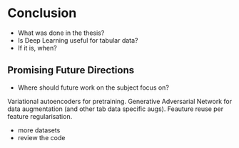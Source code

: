 # Conclusion \label{chp:conc}

+ What was done in the thesis?
+ Is Deep Learning useful for tabular data? 
+ If it is, when?

## Promising Future Directions

- Where should future work on the subject focus on?

Variational autoencoders for pretraining.
Generative Adversarial Network for data augmentation (and other tab data specific augs).
Feauture reuse
per feature regularisation.

- more datasets
- review the code
